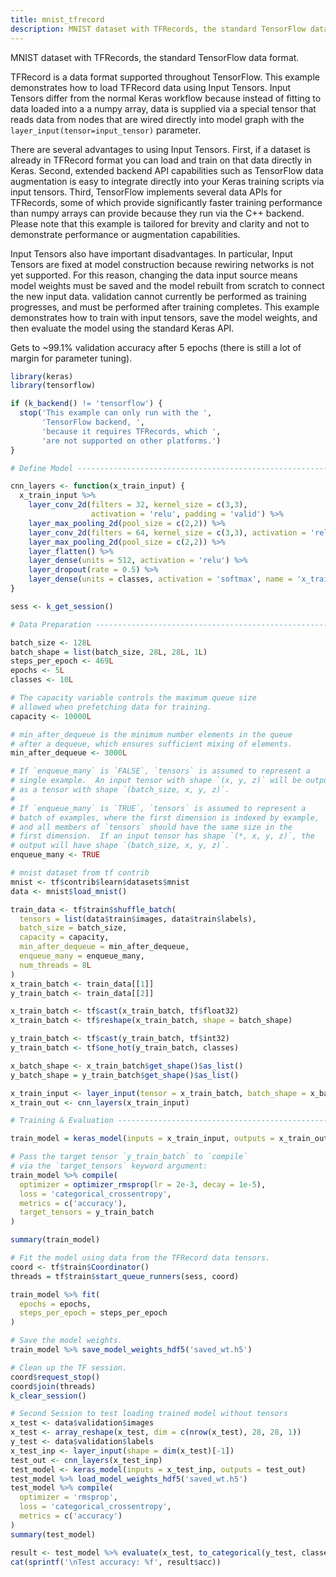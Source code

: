 ```yaml
---
title: mnist_tfrecord
description: MNIST dataset with TFRecords, the standard TensorFlow data format.
---
```

MNIST dataset with TFRecords, the standard TensorFlow data format.

TFRecord is a data format supported throughout TensorFlow. This example
demonstrates how to load TFRecord data using Input Tensors. Input Tensors
differ from the normal Keras workflow because instead of fitting to data
loaded into a a numpy array, data is supplied via a special tensor that reads
data from nodes that are wired directly into model graph with the
`layer_input(tensor=input_tensor)` parameter.

There are several advantages to using Input Tensors. First, if a dataset is
already in TFRecord format you can load and train on that data directly in
Keras. Second, extended backend API capabilities such as TensorFlow data
augmentation is easy to integrate directly into your Keras training scripts
via input tensors. Third, TensorFlow implements several data APIs for
TFRecords, some of which provide significantly faster training performance
than numpy arrays can provide because they run via the C++ backend. Please
note that this example is tailored for brevity and clarity and not to
demonstrate performance or augmentation capabilities.

Input Tensors also have important disadvantages. In particular, Input Tensors
are fixed at model construction because rewiring networks is not yet
supported. For this reason, changing the data input source means model
weights must be saved and the model rebuilt from scratch to connect the new
input data. validation cannot currently be performed as training progresses,
and must be performed after training completes. This example demonstrates how
to train with input tensors, save the model weights, and then evaluate the
model using the standard Keras API.

Gets to ~99.1% validation accuracy after 5 epochs (there is still a lot of margin
for parameter tuning).



```r
library(keras)
library(tensorflow)

if (k_backend() != 'tensorflow') {
  stop('This example can only run with the ',
       'TensorFlow backend, ',
       'because it requires TFRecords, which ',
       'are not supported on other platforms.')
}

# Define Model -------------------------------------------------------------------

cnn_layers <- function(x_train_input) {
  x_train_input %>% 
    layer_conv_2d(filters = 32, kernel_size = c(3,3), 
                  activation = 'relu', padding = 'valid') %>% 
    layer_max_pooling_2d(pool_size = c(2,2)) %>% 
    layer_conv_2d(filters = 64, kernel_size = c(3,3), activation = 'relu') %>% 
    layer_max_pooling_2d(pool_size = c(2,2)) %>% 
    layer_flatten() %>% 
    layer_dense(units = 512, activation = 'relu') %>% 
    layer_dropout(rate = 0.5) %>% 
    layer_dense(units = classes, activation = 'softmax', name = 'x_train_out')
}

sess <- k_get_session()

# Data Preparation --------------------------------------------------------------

batch_size <- 128L
batch_shape = list(batch_size, 28L, 28L, 1L)
steps_per_epoch <- 469L
epochs <- 5L
classes <- 10L

# The capacity variable controls the maximum queue size
# allowed when prefetching data for training.
capacity <- 10000L

# min_after_dequeue is the minimum number elements in the queue
# after a dequeue, which ensures sufficient mixing of elements.
min_after_dequeue <- 3000L

# If `enqueue_many` is `FALSE`, `tensors` is assumed to represent a
# single example.  An input tensor with shape `(x, y, z)` will be output
# as a tensor with shape `(batch_size, x, y, z)`.
#
# If `enqueue_many` is `TRUE`, `tensors` is assumed to represent a
# batch of examples, where the first dimension is indexed by example,
# and all members of `tensors` should have the same size in the
# first dimension.  If an input tensor has shape `(*, x, y, z)`, the
# output will have shape `(batch_size, x, y, z)`.
enqueue_many <- TRUE

# mnist dataset from tf contrib
mnist <- tf$contrib$learn$datasets$mnist
data <- mnist$load_mnist()

train_data <- tf$train$shuffle_batch(
  tensors = list(data$train$images, data$train$labels),
  batch_size = batch_size,
  capacity = capacity,
  min_after_dequeue = min_after_dequeue,
  enqueue_many = enqueue_many,
  num_threads = 8L
)
x_train_batch <- train_data[[1]]
y_train_batch <- train_data[[2]]

x_train_batch <- tf$cast(x_train_batch, tf$float32)
x_train_batch <- tf$reshape(x_train_batch, shape = batch_shape)

y_train_batch <- tf$cast(y_train_batch, tf$int32)
y_train_batch <- tf$one_hot(y_train_batch, classes)

x_batch_shape <- x_train_batch$get_shape()$as_list()
y_batch_shape = y_train_batch$get_shape()$as_list()

x_train_input <- layer_input(tensor = x_train_batch, batch_shape = x_batch_shape)
x_train_out <- cnn_layers(x_train_input)

# Training & Evaluation ---------------------------------------------------------

train_model = keras_model(inputs = x_train_input, outputs = x_train_out)

# Pass the target tensor `y_train_batch` to `compile`
# via the `target_tensors` keyword argument:
train_model %>% compile(
  optimizer = optimizer_rmsprop(lr = 2e-3, decay = 1e-5),
  loss = 'categorical_crossentropy',
  metrics = c('accuracy'),
  target_tensors = y_train_batch
)

summary(train_model)

# Fit the model using data from the TFRecord data tensors.
coord <- tf$train$Coordinator()
threads = tf$train$start_queue_runners(sess, coord)

train_model %>% fit(
  epochs = epochs,
  steps_per_epoch = steps_per_epoch
)

# Save the model weights.
train_model %>% save_model_weights_hdf5('saved_wt.h5')

# Clean up the TF session.
coord$request_stop()
coord$join(threads)
k_clear_session()

# Second Session to test loading trained model without tensors
x_test <- data$validation$images
x_test <- array_reshape(x_test, dim = c(nrow(x_test), 28, 28, 1))
y_test <- data$validation$labels
x_test_inp <- layer_input(shape = dim(x_test)[-1])
test_out <- cnn_layers(x_test_inp)
test_model <- keras_model(inputs = x_test_inp, outputs = test_out)
test_model %>% load_model_weights_hdf5('saved_wt.h5')
test_model %>% compile(
  optimizer = 'rmsprop', 
  loss = 'categorical_crossentropy', 
  metrics = c('accuracy')
)
summary(test_model)

result <- test_model %>% evaluate(x_test, to_categorical(y_test, classes))
cat(sprintf('\nTest accuracy: %f', result$acc))
```

